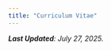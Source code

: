 ```yaml
---
title: "Curriculum Vitae"
---
```


*__Last Updated__: July 27, 2025.*

<br>

<center><object data="images/CV_28July2025.pdf" width="1000" height="1000" type="application/pdf"></object></center>
